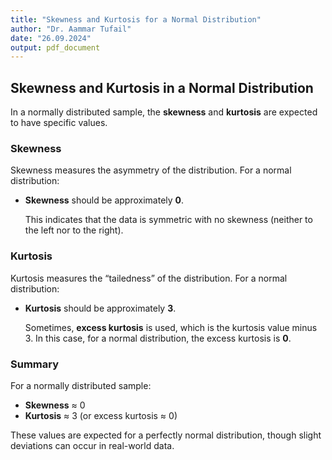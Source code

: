 ```yaml
---
title: "Skewness and Kurtosis for a Normal Distribution"
author: "Dr. Aammar Tufail"
date: "26.09.2024"
output: pdf_document
---
```


## Skewness and Kurtosis in a Normal Distribution

In a normally distributed sample, the **skewness** and **kurtosis** are expected to have specific values.

### Skewness
Skewness measures the asymmetry of the distribution. For a normal distribution:

- **Skewness** should be approximately **0**.
  
  This indicates that the data is symmetric with no skewness (neither to the left nor to the right).

### Kurtosis
Kurtosis measures the "tailedness" of the distribution. For a normal distribution:

- **Kurtosis** should be approximately **3**.
  
  Sometimes, **excess kurtosis** is used, which is the kurtosis value minus 3. In this case, for a normal distribution, the excess kurtosis is **0**.

### Summary
For a normally distributed sample:

- **Skewness** ≈ 0
- **Kurtosis** ≈ 3 (or excess kurtosis ≈ 0)
  
These values are expected for a perfectly normal distribution, though slight deviations can occur in real-world data.
